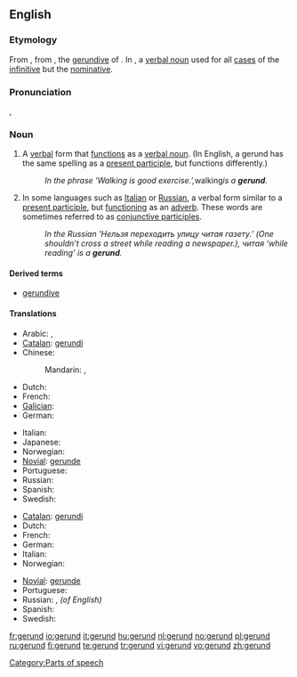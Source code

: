 {{wikipedia}}
==English==

===Etymology===
From {{LL.}} {{term|gerundium}}, from {{OL.}} {{term|gerundum||to be carried out}}, the [[gerundive]] of {{term|gerere||to bear, carry}}. In {{etyl|la}}, a [[verbal noun]] used for all [[case]]s of the [[infinitive]] but the [[nominative]].

===Pronunciation===
{{IPA|/ˈdʒɛrʌnd/}}, {{SAMPA|/ˈdZErVnd/}}
 
===Noun===
{{en-noun}}

# {{grammar}} A [[verbal]] form that [[function]]s as a [[verbal noun]]. (In English, a gerund has the same spelling as a [[present participle]], but functions differently.)
#: ''In the phrase ‘Walking is good exercise.’, ''walking'' is a '''gerund'''.''
# {{grammar}} In some languages such as [[Italian]] or [[Russian]], a verbal form similar to a [[present participle]], but [[function]]ing as an [[adverb]]. These words are sometimes referred to as [[conjunctive participle]]s.
#: ''In the Russian 'Нельзя переходить улицу читая газету.’ (One shouldn’t cross a street while reading a newspaper.), читая ‘while reading’ is a '''gerund'''.''

====Derived terms====
* [[gerundive]]

====Translations====
{{trans-top|verb form functioning as a verbal noun}}
* Arabic: {{t|ar|صيغة فعل|m|tr=Siighat fi`l|sc=Arab}},  {{t-|ar|مصدر|m|tr=máSdar|sc=Arab}}
* [[Catalan]]: [[gerundi]] {{m}}
* Chinese:
*: Mandarin: {{t-|cmn|動名詞|sc=Hani|xs=Mandarin}},  {{t|cmn|动名词|tr=dòngmíngcí|sc=Hani|xs=Mandarin}}
* Dutch: {{t+|nl|gerundium|n}}
* French: {{t+|fr|gérondif|m}}
* [[Galician]]: {{t+|gl|xerundio|m|xs=Galician}}
* German: {{t+|de|Gerundium|n}}
{{trans-mid}}
* Italian: {{t+|it|gerundio|m}}
* Japanese: {{t-|ja|動名詞|tr=どうめいし, dōmeishi|sc=Jpan}}
* Norwegian: {{t-|no|gerundium}} {{g|Norwegian}}
* [[Novial]]: [[gerunde]]
* Portuguese: {{t+|pt|gerúndio|m}}
* Russian: {{t|ru|герундий|m|tr=gerúndij|sc=Cyrl}}
* Spanish: {{t+|es|gerundio|m}}
* Swedish: {{t-|sv|gerundium|n}}
{{trans-bottom}}

{{trans-top|verb form functioning as an adverb}}
* [[Catalan]]: [[gerundi]] {{m}}
* Dutch: {{t+|nl|gerundium|n}}
* French: {{t+|fr|gérondif|m}}
* German: {{t+|de|Gerundium|n}}
* Italian: {{t+|it|gerundio|m}}
* Norwegian: {{t-|no|gerundium}} {{g|Norwegian}}
{{trans-mid}}
* [[Novial]]: [[gerunde]]
* Portuguese: {{t+|pt|gerúndio|m}}
* Russian: {{t+|ru|деепричастие|n|tr=dejepričástije|sc=Cyrl}}, {{t|ru|герундий|m|tr=gerúndij|sc=Cyrl}}'' (of English)''
* Spanish: {{t+|es|gerundio|m}}
* Swedish: {{t-|sv|gerundium|n}}
{{trans-bottom}}

[[Category:Parts of speech]]

[[fr:gerund]]
[[io:gerund]]
[[it:gerund]]
[[hu:gerund]]
[[nl:gerund]]
[[no:gerund]]
[[pl:gerund]]
[[ru:gerund]]
[[fi:gerund]]
[[te:gerund]]
[[tr:gerund]]
[[vi:gerund]]
[[vo:gerund]]
[[zh:gerund]]